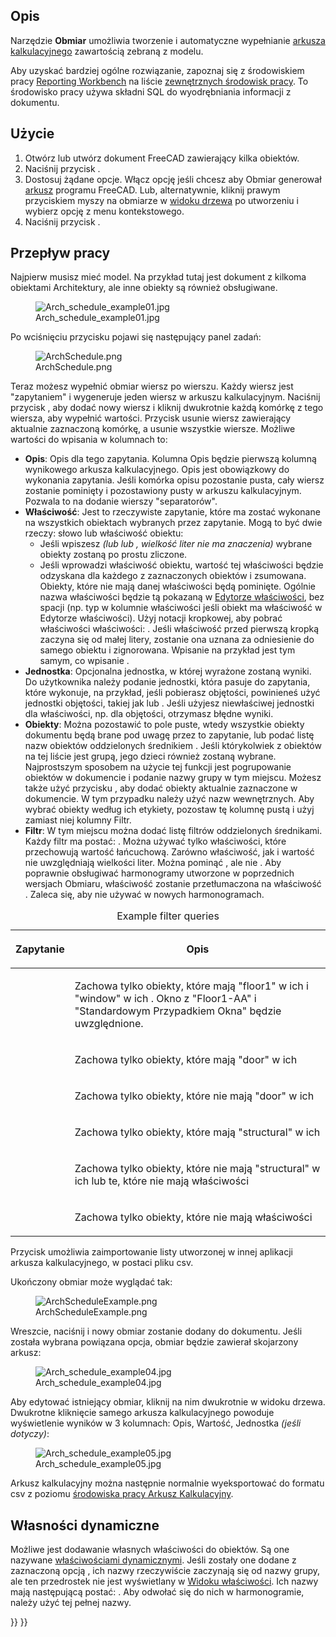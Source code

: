 <languages/>

{{Docnav/pl
|[[BIM_Material/pl|Materiały]]
|[[BIM_Preflight/pl|Kontrola wstępna]]
|[[BIM_Workbench/pl|środowisko pracy BIM]]
|IconL=BIM_Material.svg
|IconR=BIM_Preflight.png
|IconC=Workbench_BIM.svg
}}

{{GuiCommand/pl
|Name=Arch Schedule
|Name/pl=Architektura: Obmiar
|MenuLocation=Zarządzanie → Obmiar
|Workbenches=[[BIM_Workbench/pl|BIM]]
|SeeAlso=
}}

<span id="Description"></span>
==Opis==

Narzędzie '''Obmiar''' umożliwia tworzenie i automatyczne wypełnianie [[Spreadsheet_Workbench/pl|arkusza kalkulacyjnego]] zawartością zebraną z modelu.

Aby uzyskać bardziej ogólne rozwiązanie, zapoznaj się z środowiskiem pracy [https://github.com/furti/FreeCAD-Reporting/tree/master Reporting Workbench] na liście [[External_workbenches/pl|zewnętrznych środowisk pracy]]. To środowisko pracy używa składni SQL do wyodrębniania informacji z dokumentu.

<span id="Usage"></span>
==Użycie==

# Otwórz lub utwórz dokument FreeCAD zawierający kilka obiektów.
# Naciśnij przycisk {{Button|[[Image:Arch_Schedule.svg|16px]] '''Obmiar'''}}.
# Dostosuj żądane opcje. Włącz opcję {{MenuCommand|Skojarz arkusz}} jeśli chcesz aby Obmiar generował [[Spreadsheet_Workbench/pl|arkusz]] programu FreeCAD. Lub, alternatywnie, kliknij prawym przyciskiem myszy na obmiarze w [[Tree_view/pl|widoku drzewa]] po utworzeniu i wybierz opcję {{MenuCommand|Dołącz arkusz}} z menu kontekstowego.
# Naciśnij przycisk {{Button|OK}}.

<span id="Workflow"></span>
==Przepływ pracy==

Najpierw musisz mieć model. Na przykład tutaj jest dokument z kilkoma obiektami Architektury, ale inne obiekty są również obsługiwane.

[[Image:Arch_schedule_example01.jpg]]

Po wciśnięciu przycisku {{Button|[[Image:Arch_Schedule.svg|16px]] '''Obmiar'''}} pojawi się następujący panel zadań:

[[Image:ArchSchedule.png]]

Teraz możesz wypełnić obmiar wiersz po wierszu. Każdy wiersz jest "zapytaniem" i wygeneruje jeden wiersz w arkuszu kalkulacyjnym. Naciśnij przycisk {{Button|[[Image:List-add.svg|16px]] Dodaj wiersz}}, aby dodać nowy wiersz i kliknij dwukrotnie każdą komórkę z tego wiersza, aby wypełnić wartości. Przycisk {{Button|[[Image:List-remove.svg|16px]] Usuń wiersz}} usunie wiersz zawierający aktualnie zaznaczoną komórkę, a {{Button|[[Image:Delete.svg|16px]] Wyczyść}} usunie wszystkie wiersze. Możliwe wartości do wpisania w kolumnach to:

* '''Opis''': Opis dla tego zapytania. Kolumna Opis będzie pierwszą kolumną wynikowego arkusza kalkulacyjnego. Opis jest obowiązkowy do wykonania zapytania. Jeśli komórka opisu pozostanie pusta, cały wiersz zostanie pominięty i pozostawiony pusty w arkuszu kalkulacyjnym. Pozwala to na dodanie wierszy "separatorów".
* '''Właściwość''': Jest to rzeczywiste zapytanie, które ma zostać wykonane na wszystkich obiektach wybranych przez zapytanie. Mogą to być dwie rzeczy: słowo {{incode|count}} lub właściwość obiektu:
** Jeśli wpiszesz {{incode|count}} ''(lub {{incode|Count}} lub {{incode|COUNT}}, wielkość liter nie ma znaczenia)'' wybrane obiekty zostaną po prostu zliczone.
** Jeśli wprowadzi właściwość obiektu, wartość tej właściwości będzie odzyskana dla każdego z zaznaczonych obiektów i zsumowana. Obiekty, które nie mają danej właściwości będą pominięte. Ogólnie nazwa właściwości będzie tą pokazaną w [[Property_editor/pl|Edytorze właściwości]], bez spacji (np. typ {{incode|PerimeterLength}} w kolumnie właściwości jeśli obiekt ma właściwość {{incode|Perimeter Length}} w Edytorze właściwości). Użyj notacji kropkowej, aby pobrać właściwości właściwości: {{incode|PropertyOfObject.PropertyOfProperty1.PropertyOfProperty2}}. Jeśli właściwość przed pierwszą kropką zaczyna się od małej litery, zostanie ona uznana za odniesienie do samego obiektu i zignorowana. Wpisanie na przykład {{incode|object.Shape.Volume}} jest tym samym, co wpisanie {{incode|Shape.Volume}}.
* '''Jednostka''': Opcjonalna jednostka, w której wyrażone zostaną wyniki. Do użytkownika należy podanie jednostki, która pasuje do zapytania, które wykonuje, na przykład, jeśli pobierasz objętości, powinieneś użyć jednostki objętości, takiej jak {{incode|m^3}} lub {{incode|m³}}. Jeśli użyjesz niewłaściwej jednostki dla właściwości, np. {{incode|cm}} dla objętości, otrzymasz błędne wyniki.
* '''Obiekty''': Można pozostawić to pole puste, wtedy wszystkie obiekty dokumentu będą brane pod uwagę przez to zapytanie, lub podać listę nazw obiektów oddzielonych średnikiem {{incode|;}}. Jeśli którykolwiek z obiektów na tej liście jest grupą, jego dzieci również zostaną wybrane. Najprostszym sposobem na użycie tej funkcji jest pogrupowanie obiektów w dokumencie i podanie nazwy grupy w tym miejscu. Możesz także użyć przycisku {{Button|[[Image:Edit-select-all.svg|16px]] Dodaj wybrane}}, aby dodać obiekty aktualnie zaznaczone w dokumencie. W tym przypadku należy użyć nazw wewnętrznych. Aby wybrać obiekty według ich etykiety, pozostaw tę kolumnę pustą i użyj zamiast niej kolumny Filtr.
* '''Filtr''': W tym miejscu można dodać listę filtrów oddzielonych średnikami{{incode|;}}. Każdy filtr ma postać: {{incode|property:value}}. Można używać tylko właściwości, które przechowują wartość łańcuchową. Zarówno właściwość, jak i wartość nie uwzględniają wielkości liter. Można pominąć {{incode|value}}, ale nie {{incode|:}}. Aby poprawnie obsługiwać harmonogramy utworzone w poprzednich wersjach Obmiaru, właściwość {{incode|type}} zostanie przetłumaczona na właściwość {{incode|ifctype}}. Zaleca się, aby nie używać {{incode|type}} w nowych harmonogramach.

{| class="wikitable"
|+ Example filter queries
|-
! Zapytanie
! Opis
|-
| {{incode|label:floor1;ifctype:window}}
| Zachowa tylko obiekty, które mają "floor1" w ich {{PropertyData|Label}} i "window" w ich {{PropertyData|IFC Type}}. Okno z {{PropertyData|Label}} "Floor1-AA" i {{PropertyData|IFC Type}} "Standardowym Przypadkiem Okna" będzie uwzględnione.
|-
| {{incode|label:door}}
| Zachowa tylko obiekty, które mają "door" w ich {{PropertyData|Label}}
|-
| {{incode|!label:door}}
| Zachowa tylko obiekty, które nie mają "door" w ich {{PropertyData|Label}}
|-
| {{incode|ifctype:structural}}
| Zachowa tylko obiekty, które mają "structural" w ich {{PropertyData|IFC Type}}
|-
| {{incode|!ifctype:structural}}
| Zachowa tylko obiekty, które nie mają "structural" w ich {{PropertyData|IFC Type}} lub te, które nie mają właściwości {{PropertyData|IFC Type}}
|-
| {{incode|!ifctype:}}
| Zachowa tylko obiekty, które nie mają właściwości {{PropertyData|IFC Type}}
|}

Przycisk {{Button|[[Image:Document-open.svg|16px]] Import}} umożliwia zaimportowanie listy utworzonej w innej aplikacji arkusza kalkulacyjnego, w postaci pliku csv.

Ukończony obmiar może wyglądać tak:

[[Image:ArchScheduleExample.png]]

Wreszcie, naciśnij {{Button|OK}} i nowy obmiar zostanie dodany do dokumentu. Jeśli została wybrana powiązana opcja, obmiar będzie zawierał skojarzony arkusz:

[[Image:Arch_schedule_example04.jpg]]

Aby edytować istniejący obmiar, kliknij na nim dwukrotnie w widoku drzewa. Dwukrotne kliknięcie samego arkusza kalkulacyjnego powoduje wyświetlenie wyników w 3 kolumnach: Opis, Wartość, Jednostka ''(jeśli dotyczy)'':

[[Image:Arch_schedule_example05.jpg]]

Arkusz kalkulacyjny można następnie normalnie wyeksportować do formatu csv z poziomu [[Spreadsheet_Workbench/pl|środowiska pracy Arkusz Kalkulacyjny]].

<span id="Dynamic_properties"></span>
==Własności dynamiczne==

Możliwe jest dodawanie własnych właściwości do obiektów. Są one nazywane [[Property_View/pl#Menu_kontekstowe|właściwościami dynamicznymi]]. Jeśli zostały one dodane z zaznaczoną opcją {{MenuCommand|Prefiks dla nazwy grupy}}, ich nazwy rzeczywiście zaczynają się od nazwy grupy, ale ten przedrostek nie jest wyświetlany w [[Property_View/pl|Widoku właściwości]]. Ich nazwy mają następującą postać: {{incode|NameOfGroup_NameOfProperty}}. Aby odwołać się do nich w harmonogramie, należy użyć tej pełnej nazwy.


{{Docnav/pl
|[[BIM_Material/pl|Materiały]]
|[[BIM_Preflight/pl|Kontrola wstępna]]
|[[BIM_Workbench/pl|środowisko pracy BIM]]
|IconL=BIM_Material.svg
|IconR=BIM_Preflight.png
|IconC=Workbench_BIM.svg
}}

{{BIM_Tools_navi{{#translation:}}}}
{{Userdocnavi{{#translation:}}}}
